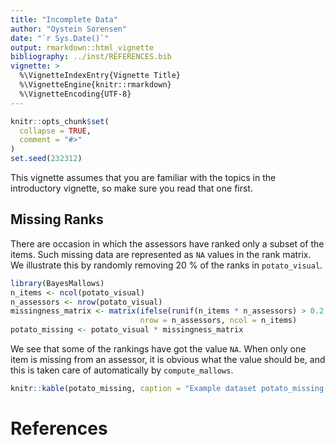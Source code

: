 ```yaml
---
title: "Incomplete Data"
author: "Oystein Sorensen"
date: "`r Sys.Date()`"
output: rmarkdown::html_vignette
bibliography: ../inst/REFERENCES.bib
vignette: >
  %\VignetteIndexEntry{Vignette Title}
  %\VignetteEngine{knitr::rmarkdown}
  %\VignetteEncoding{UTF-8}
---
```


```r
knitr::opts_chunk$set(
  collapse = TRUE,
  comment = "#>"
)
set.seed(232312)
```

This vignette assumes that you are familiar with the topics in the introductory vignette, so make sure you read that one first.

## Missing Ranks

There are occasion in which the assessors have ranked only a subset of the items. Such missing data are represented as `NA` values in the rank matrix. We illustrate this by randomly removing 20 % of the ranks in `potato_visual`.

```r
library(BayesMallows)
n_items <- ncol(potato_visual)
n_assessors <- nrow(potato_visual)
missingness_matrix <- matrix(ifelse(runif(n_items * n_assessors) > 0.2, 1, NA_real_),
                             nrow = n_assessors, ncol = n_items)
potato_missing <- potato_visual * missingness_matrix
```

We see that some of the rankings have got the value `NA`. When only one item is missing from an assessor, it is obvious what the value should be, and this is taken care of automatically by `compute_mallows`.
```r
knitr::kable(potato_missing, caption = "Example dataset potato_missing.")
```

# References
